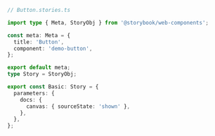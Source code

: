```ts
// Button.stories.ts

import type { Meta, StoryObj } from '@storybook/web-components';

const meta: Meta = {
  title: 'Button',
  component: 'demo-button',
};

export default meta;
type Story = StoryObj;

export const Basic: Story = {
  parameters: {
    docs: {
      canvas: { sourceState: 'shown' },
    },
  },
};
```
